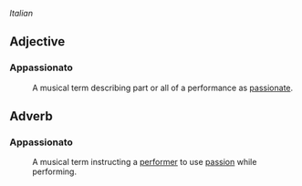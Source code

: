 ''Italian''

==Adjective==

===Appassionato===
:A musical term describing part or all of a performance as [[passion]]ate.


==Adverb==

===Appassionato===
:A musical term instructing a [[performer]] to use [[passion]] while performing.